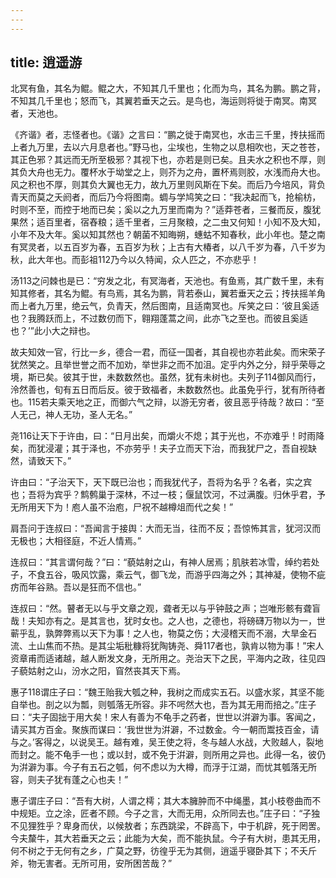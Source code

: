 ```yaml
---
---
---
```

title: 逍遥游
---




北冥有鱼，其名为鲲。鲲之大，不知其几千里也；化而为鸟，其名为鹏。鹏之背，不知其几千里也；怒而飞，其翼若垂天之云。是鸟也，海运则将徙于南冥。南冥者，天池也。

《齐谐》者，志怪者也。《谐》之言曰：“鹏之徙于南冥也，水击三千里，抟扶摇而上者九万里，去以六月息者也。”野马也，尘埃也，生物之以息相吹也，天之苍苍，其正色邪？其远而无所至极邪？其视下也，亦若是则已矣。且夫水之积也不厚，则其负大舟也无力。覆杯水于坳堂之上，则芥为之舟，置杯焉则胶，水浅而舟大也。风之积也不厚，则其负大翼也无力，故九万里则风斯在下矣。而后乃今培风，背负青天而莫之夭阏者，而后乃今将图南。蜩与学鸠笑之曰：“我决起而飞，抢榆枋，时则不至，而控于地而已矣；奚以之九万里而南为？”适莽苍者，三餐而反，腹犹果然；适百里者，宿舂粮；适千里者，三月聚粮，之二虫又何知！小知不及大知，小年不及大年。奚以知其然也？朝菌不知晦朔，蟪蛄不知春秋，此小年也。楚之南有冥灵者，以五百岁为春，五百岁为秋；上古有大椿者，以八千岁为春，八千岁为秋，此大年也。而彭祖112乃今以久特闻，众人匹之，不亦悲乎！

汤113之问棘也是已：“穷发之北，有冥海者，天池也。有鱼焉，其广数千里，未有知其修者，其名为鲲。有鸟焉，其名为鹏，背若泰山，翼若垂天之云；抟扶摇羊角而上者九万里，绝云气，负青天，然后图南，且适南冥也。斥笑之曰：‘彼且奚适也？我腾跃而上，不过数仞而下，翱翔蓬蒿之间，此亦飞之至也。而彼且奚适也？’”此小大之辩也。

故夫知效一官，行比一乡，德合一君，而征一国者，其自视也亦若此矣。而宋荣子犹然笑之。且举世誉之而不加劝，举世非之而不加沮。定乎内外之分，辩乎荣辱之境，斯已矣。彼其于世，未数数然也。虽然，犹有未树也。夫列子114御风而行，泠然善也，旬有五日而后反。彼于致福者，未数数然也。此虽免乎行，犹有所待者也。115若夫乘天地之正，而御六气之辩，以游无穷者，彼且恶乎待哉？故曰：“至人无己，神人无功，圣人无名。”

尧116让天下于许由，曰：“日月出矣，而爝火不熄；其于光也，不亦难乎！时雨降矣，而犹浸灌；其于泽也，不亦劳乎！夫子立而天下治，而我犹尸之，吾自视缺然，请致天下。”

许由曰：“子治天下，天下既已治也；而我犹代子，吾将为名乎？名者，实之宾也；吾将为宾乎？鹪鹩巢于深林，不过一枝；偃鼠饮河，不过满腹。归休乎君，予无所用天下为！庖人虽不治庖，尸祝不越樽俎而代之矣！”

肩吾问于连叔曰：“吾闻言于接舆：大而无当，往而不反；吾惊怖其言，犹河汉而无极也；大相径庭，不近人情焉。”

连叔曰：“其言谓何哉？”曰：“藐姑射之山，有神人居焉；肌肤若冰雪，绰约若处子，不食五谷，吸风饮露，乘云气，御飞龙，而游乎四海之外；其神凝，使物不疵疠而年谷熟。吾以是狂而不信也。”

连叔曰：“然。瞽者无以与乎文章之观，聋者无以与乎钟鼓之声；岂唯形骸有聋盲哉！夫知亦有之。是其言也，犹时女也。之人也，之德也，将磅礴万物以为一，世蕲乎乱，孰弊弊焉以天下为事！之人也，物莫之伤；大浸稽天而不溺，大旱金石流、土山焦而不热。是其尘垢秕糠将犹陶铸尧、舜117者也，孰肯以物为事！”宋人资章甫而适诸越，越人断发文身，无所用之。尧治天下之民，平海内之政，往见四子藐姑射之山，汾水之阳，窅然丧其天下焉。

惠子118谓庄子曰：“魏王贻我大瓠之种，我树之而成实五石。以盛水浆，其坚不能自举也。剖之以为瓢，则瓠落无所容。非不呺然大也，吾为其无用而掊之。”庄子曰：“夫子固拙于用大矣！宋人有善为不龟手之药者，世世以洴澼为事。客闻之，请买其方百金。聚族而谋曰：‘我世世为洴澼，不过数金。今一朝而鬻技百金，请与之。’客得之，以说吴王。越有难，吴王使之将，冬与越人水战，大败越人，裂地而封之。能不龟手一也；或以封，或不免于洴澼，则所用之异也。此得一名，彼仍为洴澼为事。今子有五石之瓠，何不虑以为大樽，而浮于江湖，而忧其瓠落无所容，则夫子犹有蓬之心也夫！”

惠子谓庄子曰：“吾有大树，人谓之樗；其大本臃肿而不中绳墨，其小枝卷曲而不中规矩。立之涂，匠者不顾。今子之言，大而无用，众所同去也。”庄子曰：“子独不见狸狌乎？卑身而伏，以候敖者；东西跳梁，不辟高下，中于机辟，死于罔罟。今夫斄牛，其大若垂天之云；此能为大矣，而不能执鼠。今子有大树，患其无用，何不树之于无何有之乡，广莫之野，彷徨乎无为其侧，逍遥乎寝卧其下；不夭斤斧，物无害者。无所可用，安所困苦哉？”